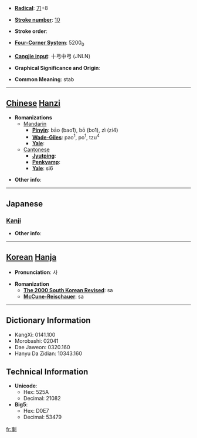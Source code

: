 * '''[[Wiktionary:Chinese radical index| Radical]]''': [[Wiktionary:Chinese radical index 刀|刀]]+8

* '''[[Wiktionary:Chinese total strokes index|Stroke number]]''': [[Wiktionary:Chinese total strokes index 10|10]]

* '''Stroke order''': 

* '''[[Wiktionary:Chinese four corner index|Four-Corner System]]''': 5200<sub>0</sub>

* '''[[Wiktionary:Chinese Cangjie index|Cangjie input]]''': 十弓中弓 (JNLN)

* '''Graphical Significance and Origin''': 

* '''Common Meaning''': stab

----

== [[Chinese]] [[Hanzi]] ==

* '''Romanizations'''
** [[Mandarin]]
*** '''[[Pinyin]]''': bāo (bao1), bō (bo1), zì (zi4)
*** '''[[Wade-Giles]]''': pao<sup>1</sup>, po<sup>1</sup>, tzu<sup>4</sup>
*** '''[[Yale]]''': 
**[[Cantonese]]
***'''[[Jyutping]]''':
***'''[[Penkyamp]]''': 
***'''[[Yale]]''': si6

* '''Other info''': 

----

==Japanese==
===[[Kanji]]===
{{kanji|on readings=[[し]] (shi)|kun readings=[[さす]] (sasu), [[さしこむ]] (sashikomu), [[おく]] (oku)}}

* '''Other info''':  

----

== [[Korean]] [[Hanja]] ==

* '''Pronunciation''': 사

* '''Romanization'''
** '''[[The 2000 South Korean Revised Romanization|The 2000 South Korean Revised]]''': sa
** '''[[McCune-Reischauer]]''': sa

----

== Dictionary Information ==

* KangXi: 0141.100
* Morobashi: 02041
* Dae Jaweon: 0320.160
* Hanyu Da Zidian: 10343.160

== Technical Information ==

* '''Unicode''':
** Hex: 525A
** Decimal: 21082
* '''Big5''':
** Hex: D0E7
** Decimal: 53479

[[fr:剚]]